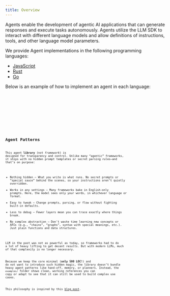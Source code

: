 ```yaml
---
title: Overview
---
```



Agents enable the development of agentic AI applications that can generate responses and execute tasks autonomously. Agents utilize the LLM SDK to interact with different language models and allow definitions of instructions, tools, and other language model parameters.

We provide Agent implementations in the following programming languages:

- [JavaScript](https://github.com/hoangvvo/llm-sdk/tree/main/agent-js)
- [Rust](https://github.com/hoangvvo/llm-sdk/tree/main/agent-rust)
- [Go](https://github.com/hoangvvo/llm-sdk/tree/main/agent-go)

Below is an example of how to implement an agent in each language:

<Tabs>
  <TabItem label="TypeScript">
    <Code code={jsAgentCode} lang="typescript" title="agent.ts" />
  </TabItem>
  <TabItem label="Rust">
    <Code code={rustAgentCode} lang="rust" title="agent.rs" />
  </TabItem>
  <TabItem label="Go">
    <Code code={goAgentCode} lang="go" title="main.go" />
  </TabItem>
</Tabs>

## Agent Patterns

This agent **library** (not *framework*) is designed for transparency and control.
Unlike many “agentic” frameworks, it ships with no hidden prompt templates or secret parsing rules—and that’s on purpose:

- Nothing hidden – What you write is what runs. No secret prompts or “special sauce” behind the scenes, so your instructions aren’t quietly overridden.
- Works in any settings – Many frameworks bake in English-only prompts. Here, the model sees only your words, in whichever language or format.
- Easy to tweak – Change prompts, parsing, or flow without fighting built-in defaults.
- Less to debug – Fewer layers mean you can trace exactly where things break.
- No complex abstraction – Don't waste time learning new concepts or APIs (e.g., “chains”, “graphs”, syntax with special meanings, etc.). Just plain functions and data structures.

LLM in the past was not as powerful as today, so frameworks had to do a lot of heavy lifting to get decent results.
But with modern LLMs, much of that complexity is no longer necessary.

Because we keep the core minimal (**only 500 LOC!**) and do not want to introduce such hidden magic, the library doesn’t bundle heavy agent patterns like hand-off, memory, or planners.
Instead, the `examples/` folder shows clean, working references you can copy or adapt to see that it can still be used to build complex use cases.

This philosophy is inspired by this [blog post](https://hamel.dev/blog/posts/prompt/).